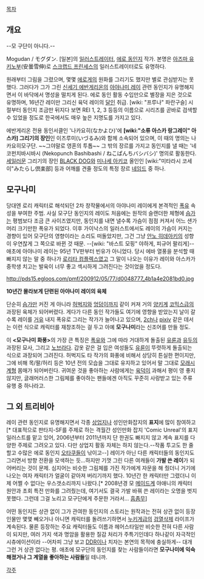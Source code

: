 [[목차]]

== 개요 ==
--모 구단이 아니다.--

Mogudan / モグダン. 
[일본]의 [[일러스트레이터]], [[에로 동인지]] 작가. 본명은 [[아즈마 유키노부]](安曇雪伸)로 [[스크랩드 프린세스]]의 일러스트레이터로도 유명하다. 

원래부터 그림을 그렸으며, 몇몇 [[에로게]]의 원화를 그리기도 했지만 별로 관심받지는 못했다. 
그러다가 그가 그린 [[신세기 에반게리온]]의 [[아야나미 레이]] 관련 동인지가 유명해지면서 이 바닥에서 명성을 떨치게 된다. 
에로 동인 활동 수입만으로 별장을 지은 것으로 유명하며, 16년간 레이만 그리신 육덕 레이의 [[달인]] 취급. [wiki: "프루나" 파란구슬] 시절부터 동인지 조금만 뒤지다 보면 REI 1, 2, 3 등등의 이름으로 시리즈를 곧바로 검색할 수 있었을 정도로 한국에서도 매우 높은 지명도를 가지고 있다.

에반게리온 전용 동인서클인 '나카요히(なかよひ)'에 '''[wiki:"소류 아스카 랑그레이" 아스카] 그리기의 장인'''인 이즈루미(いづるみ)와 함께 소속되어 있으며, 이 때의 명의는 나카요히모구단. ~~그야말로 영혼의 투톱~~ 그 밖의 장르를 가지고 동인지를 낼 때는 '네코펀치바시바시 (Nekopunch Bashibashi / ねこぱんちバシバシ)' 명의로 활동한다. [[세일러문]] 그리기의 장인 [[BLACK DOG]]와 [[미나세 아키코]] 올인인 [wiki:"미타라시 코세이"みたらし倶楽部] 등과 어깨를 견줄 정도의 특정 장르 [[네임드]] 중 하나.

== 모구나미 ==
당대엔 로리 캐릭터로 해석되던 2차 창작물에서의 아야나미 레이에게 본격적인 [[폭유]] 속성을 부여한 주범. 
사실 모구단 동인지의 레이도 처음에는 원작의 슬랜더한 체형에 [[슴가]]는 평범보다 조금 큰 사이즈였지만, 동인지를 내면 낼수록 가슴이 점점 커져서 어느 샌가 머리 크기만한 폭유가 되었다. 이후 가이낙스의 일러스트에서도 레이의 가슴이 커지는 경향이 있어 모구단의 영향이라는 소리도 떠돌았지만, 그건 그냥 [[안노 히데아키]]의 성향이 우연찮게 그 쪽으로 바뀐 것 때문. --[wiki: "바스트 모핑" 야하게, 피규어 팔리게]-- 애초에 아야나미 레이는 95년 TV판부터 빈유가 아니었다. 당시 에바 열풍을 분석할 때 빠지지 않는 말 중 하나가 [[로리타 컴플렉스]]였고 그 말이 나오는 이유가 레이와 아스카가 중학생 치고는 발육이 너무 좋고 섹시하게 그려진다는 것이었을 정도다. 

http://pds15.egloos.com/pmf/200912/05/77/d0048777_4b1a4e2081bd0.jpg

'''10년간 몰라보게 단련된 아야나미 레이의 육체'''

단순히 [[슴가]]만 커진 게 아니라 [[허벅지]]와 [[엉덩이]]까지 같이 커져 거의 [[양키]]계 [[코믹스]]급의 과장된 육체가 되어버렸다. 
게다가 다른 동인 작가들도 여기에 영향을 받았는지 날이 갈수록 레이를 [[거유]] 내지 폭유로 그리는 작가가 늘어나고 있으며, [[2ch]]나 [[pixiv]] 같은 데서는 이런 식으로 캐릭터를 재창조하는 걸 두고 아예 '''모구나미'''라는 신조어를 만들 정도.

이 '''<모구나미 화풍>'''의 가장 큰 특징은 [[폭유]]와 그에 따라 거대하게 돌출된 [[유륜]]과 [[유두]]의 과장된 묘사, 그리고 [[노브라]]다. 갑옷 같은 걸 입은 여성들도 [[유륜]]이 뚜렷하게 돌출되는 식으로 과장되어 그려진다. 허벅지도 타 작가의 화풍에 비해서 상당히 튼실한 편이지만, 그에 비해 목/팔/허리 등은 10년 전의 모습을 그대로 유지하고 있어서 말 그대로 [[모래시계]]형 몸매가 되어버린다. 귀여운 것을 좋아하는 사람에게는 [[육덕]]이 과해서 평이 영 좋지 않지만, 글래머러스한 그림체를 좋아하는 팬들에겐 아직도 꾸준히 사랑받고 있는 주류 유행 중 하나라고.

== 그 외 트리비아 ==
레이 관련 동인지로 유명해지면서 각종 [[상업지]]나 성인만화잡지의 '''표지'''에 많이 참여하고 [* 대표적으로 판타지-SF를 주제로 하는 격월간 성인만화 잡지 'Comic Unreal'의 표지 일러스트를 맡고 있어, 2006년부터 2011년까지 단 한권도 빠지지 않고 계속 표지를 다양한 주제로 그려오고 있다. 다만 상업지 활동 자체는 하지 않는다.--작품 투고도 한 줄 할고 수많은 에로 동인지 [[오타쿠]]들이 낚이고--] 레이가 아닌 다른 캐릭터들의 동인지도 그리면서 방향 전환을 모색하는 듯...하지만 기껏 그린 다른 여캐들이 '''가발 쓴 레이'''가 되어버리는 것이 문제. 심지어는 비슷한 그림체를 가진 작가에게 자문을 해 줬더니 거기에 나오는 여자 캐릭터가 얼굴이 같아져 버리기까지 했다. 10년간 한 캐릭터만 그렸더니 이제 어쩔 수 없다는 우스갯소리까지 나왔다.[* 2008년경 모 [[메이드]]계 야애니의 캐릭터 원안과 초회 특전 만화를 그려줬는데, 여기서도 결국 가발 바꿔 쓴 레이라는 오명을 벗지 못했다. 그런데 그걸 노리고 모구단에게 주문한 거라서... [[흠좀무]]]

어떤 동인지든 상관 없이 그가 관여한 동인지의 스토리는 원작과는 전혀 상관 없이 등장 인물만 몇몇 빼오거나 아니면 캐릭터를 돌려쓰기하면서 [[누키게]]급의 [[검열삭제]] 라이프가 계속된다. 물론 등장하는 주요 캐릭터들도 이름과 헤어스타일만 비슷한 전혀 다른 사람이 되지만, 여러 가지 색과 명암을 활용한 질감 처리가 주특기인데다 하나같이 자극적인 시츄에이션이라 --어차피 그냥 보고 [[DDR]]이나 치자는 본연의 목적에 충실하게-- 대개 그런 거 상관 없다는 평. 애초에 모구단의 동인지를 찾는 사람들이라면 '''모구나미에 익숙해졌거나 그 계열을 좋아하는 사람들'''일 테니까.

[[각주]]
